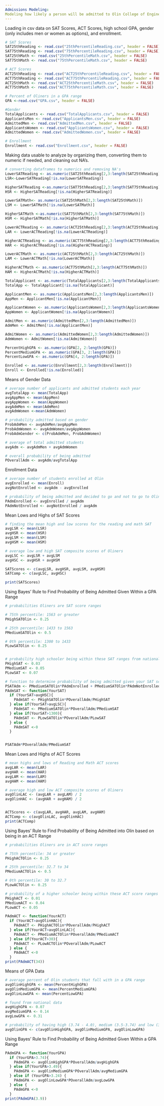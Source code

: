 ---
Admissions Modeling:
Modeling how likely a person will be admitted to Olin College of Engineering based on how similar they are to already admitted Olin students based on SAT Scores/ACT Scores, high school GPA, and gender (add more?take away some?)
---

Loading in csv data on SAT Scores, ACT Scores, high school GPA, gender (only includes men or women as options), and enrollment. 
```{r}
# SAT Scores
SAT25thReading <- read.csv("25thPercentileReading.csv", header = FALSE)
SAT75thReading <- read.csv("75thPercentileReading.csv", header = FALSE)
SAT25thMath <- read.csv("25thPercentileMath.csv", header = FALSE)
SAT75thMath <- read.csv("75thPercentileMath.csv", header = FALSE)

# ACT Scores
ACT25thReading <- read.csv("ACT25thPercentileReading.csv", header = FALSE)
ACT75thReading <- read.csv("ACT75thPercentileReading.csv", header = FALSE)
ACT25thMath <- read.csv("ACT25thPercentileMath.csv", header = FALSE)
ACT75thMath <- read.csv("ACT75thPercentileMath.csv", header = FALSE)

# Percent of Oliners in a GPA range
GPA <-read.csv("GPA.csv", header = FALSE)

#Gender
TotalApplicants <- read.csv("TotalApplicants.csv", header = FALSE)
ApplicantsMen <- read.csv("ApplicantsMen.csv", header = FALSE)
AdmittedMen <- read.csv("AdmittedMen.csv", header = FALSE)
ApplicantsWomen <- read.csv("ApplicantsWomen.csv", header = FALSE)
AdmittedWomen <- read.csv("AdmittedWomen.csv", header = FALSE)

# Enrollment
Enrollment <- read.csv("Enrollment.csv", header = FALSE)

```
Making data usable to analyze by organizing them, converting them to numeric if needed, and cleaning out NA's. 
```{r}
# converting dataframes to numerics and removing NA's
LowerSATReading <- as.numeric(SAT25thReading[2,3:length(SAT25thReading)])
LSR<-LowerSATReading[!is.na(LowerSATReading)]

HigherSATReading <-as.numeric(SAT75thReading[2,3:length(SAT75thReading)])
HSR <- HigherSATReading[!is.na(HigherSATReading)]

LowerSATMath<- as.numeric(SAT25thMath[2,3:length(SAT25thMath)])
LSM <- LowerSATMath[!is.na(LowerSATMath)]

HigherSATMath <-as.numeric(SAT75thMath[2,3:length(SAT75thMath)])
HSM <- HigherSATMath[!is.na(HigherSATMath)]

LowerACTReading <- as.numeric(ACT25thReading[2,3:length(ACT25thReading)])
LAR <- LowerACTReading[!is.na(LowerACTReading)]

HigherACTReading <- as.numeric(ACT75thReading[2,3:length(ACT75thReading)])
HAR <- HigherACTReading[!is.na(HigherACTReading)]

LowerACTMath <- as.numeric(ACT25thMath[2,3:length(ACT25thMath)])
LAM <- LowerACTMath[!is.na(LowerACTMath)]

HigherACTMath <- as.numeric(ACT75thMath[2,3:length(ACT75thMath)])
HAM <- HigherACTMath[!is.na(HigherACTMath)]

TotalApplicant <- as.numeric(TotalApplicants[2,3:length(TotalApplicants)])
TotalApp <- TotalApplicant[!is.na(TotalApplicant)]

ApplicantMen <- as.numeric(ApplicantsMen[2,3:length(ApplicantsMen)])
AppMen <- ApplicantMen[!is.na(ApplicantMen)]

ApplicantWomen <- as.numeric(ApplicantsWomen[2,3:length(ApplicantsWomen)])
AppWomen <- ApplicantWomen[!is.na(ApplicantWomen)]

AdmitMen <- as.numeric(AdmittedMen[2,3:length(AdmittedMen)])
AdmMen <- AdmitMen[!is.na(ApplicantMen)]

AdmitWomen <- as.numeric(AdmittedWomen[2,3:length(AdmittedWomen)])
AdmWomen <- AdmitWomen[!is.na(AdmitWomen)]

PercentHighGPA <- as.numeric(GPA[2, 2:length(GPA)])
PercentMediumGPA <- as.numeric(GPA[3, 2:length(GPA)])
PercentLowGPA <- as.numeric(GPA[4, 2:length(GPA)])

Enrolled <- as.numeric(Enrollment[2,3:length(Enrollment)])
Enroll <- Enrolled[!is.na(Enrolled)]
```


Means of Gender Data
```{r}
# average number of applicants and admitted students each year
avgTotalApp <- mean(TotalApp)
avgAppMen <- mean(AppMen)
avgAppWomen <- mean(AppWomen)
avgAdmMen <- mean(AdmMen)
avgAdmWomen <-mean(AdmWomen)

# probability admitted based on gender
ProbAdmMen <- avgAdmMen/avgAppMen
ProbAdmWomen <- avgAdmWomen/avgAppWomen
ProbAdmGender <- c(ProbAdmMen, ProbAdmWomen)

# average of total admitted students 
avgAdm <- avgAdmMen + avgAdmWomen

# overall probability of being admitted
POverallAdm <- avgAdm/avgTotalApp
```

Enrollment Data
```{r}
# average number of students enrolled at Olin
avgEnrolled <- mean(Enroll)
avgNotEnrolled <- avgAdm - avgEnrolled

# probability of being admitted and decided to go and not to go to Olin
PAdmEnrolled <- avgEnrolled / avgAdm
PAdmNotEnrolled <- avgNotEnrolled / avgAdm
```

Mean Lows and Highs of SAT Scores
```{r}
# finding the mean high and low scores for the reading and math SAT
avgLSR <- mean(LSR)
avgHSR <- mean(HSR)
avgLSM <- mean(LSM)
avgHSM <- mean(HSM)

# average low and high SAT composite scores of Oliners
avgLSC <- avgLSR + avgLSM
avgHSC <- avgHSR + avgHSM

SATScores <- c(avgLSR, avgHSR, avgLSM, avgHSM)
SATComp <- c(avgLSC, avgHSC)

print(SATScores)
```
Using Bayes' Rule to Find Probability of Being Admitted Given Within a GPA Range

```{r}
# probabilities Oliners are SAT score ranges

# 75th percentile: 1563 or greater
PHighSATOlin <- 0.25

# 25th percentile: 1433 to 1563
PMediumSATOlin <- 0.5

# 0th percentile: 1300 to 1433
PLowSATOlin <- 0.25


# probability high schooler being within these SAT ranges from national data
PHighSAT <- 0.03
PMediumSAT <- 0.05
PLowSAT <- 0.07

# function to determine probability of being admitted given your SAT score
PSATAdm <- PMediumSATOlin*PAdmEnrolled + PMediumSATOlin*PAdmNotEnrolled
PAdmSAT <- function(YourSAT)
  if (YourSAT>avgHSC){
    PAdmSAT <- PHighSATOlin*POverallAdm/PHighSAT
  } else if(YourSAT>avgLSC){
    PAdmSAT <- PMediumSATOlin*POverallAdm/PMediumSAT
  } else if(YourSAT>1300){
    PAdmSAT <- PLowSATOlin*POverallAdm/PLowSAT
  } else {
    PAdmSAT <-0
  }


PSATAdm*POverallAdm/PMediumSAT
```

Mean Lows and Highs of ACT Scores
```{r}
# mean highs and lows of Reading and Math ACT scores
avgLAR <- mean(LAR)
avgHAR <- mean(HAR)
avgLAM <- mean(LAM)
avgHAM <- mean(HAM)

# average high and low ACT composite scores of Oliners
avgOlinLAC <- (avgLAR + avgLAM) / 2
avgOlinHAC <- (avgHAR + avgHAM) / 2


ACTScores <- c(avgLAR, avgHAR, avgLAM, avgHAM)
ACTComp <- c(avgOlinLAC, avgOlinHAC)
print(ACTComp)

```

Using Bayes' Rule to Find Probability of Being Admitted into Olin based on being in an ACT Range
```{r}
# probabilities Oliners are in ACT score ranges

# 75th percentile: 34 or greater
PHighACTOlin <- 0.25

# 25th percentile: 32.7 to 34
PMediumACTOlin <- 0.5

# 0th percentile: 30 to 32.7
PLowACTOlin <- 0.25

# probability of a higher schooler being within these ACT score ranges
PHighACT <- 0.01
PMediumACT <- 0.04
PLowACT <- 0.05

PAdmACT <- function(YourACT)
  if (YourACT>avgOlinHAC){
    PAdmACT <- PHighACTOlin*POverallAdm/PHighACT
  } else if(YourACT>avgOlinLAC){
    PAdmACT <- PMediumACTOlin*POverallAdm/PMediumACT
  } else if(YourACT>30){
    PAdmACT <- PLowACTOlin*POverallAdm/PLowACT
  } else {
    PAdmACT <-0
  }
print(PAdmACT(34))
```

Means of GPA Data
```{r}
# average percent of Olin students that fall with in a GPA range
avgOlinHighGPA <- mean(PercentHighGPA)
avgOlinMediumGPA <- mean(PercentMediumGPA)
avgOlinLowGPA <- mean(PercentLowGPA)

# found from national data
avgHighGPA <- 0.07
avgMediumGPA <- 0.14
avgLowGPA <- 0.31

# probability of having high (3.74 - 4.0), medium (3.5-3.74) and low (3.25-3.49) GPAs given the student is at Olin
avgOlinGPA <- c(avgOlinHighGPA, avgOlinMediumGPA, avgOlinLowGPA)

```

Using Bayes' Rule to Find Probability of Being Admitted Given Within a GPA Range
```{r}
PAdmGPA <- function(YourGPA)
  if (YourGPA>3.74){
    PAdmGPA <- avgOlinHighGPA*POverallAdm/avgHighGPA
  } else if(YourGPA>3.49){
    PAdmGPA <- avgOlinMediumGPA*POverallAdm/avgMediumGPA
  } else if (YourGPA>3.24) {
    PAdmGPA <- avgOlinLowGPA*POverallAdm/avgLowGPA
  } else {
    PAdmGPA <-0
  }
print(PAdmGPA(3.9))
```